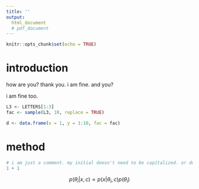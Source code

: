 ```yaml
---
title: ''
output: 
  html_document
  # pdf_document
---
```


```r
knitr::opts_chunk$set(echo = TRUE)
```

# introduction 


how are you? thank you. i am fine. and you?

i am fine too. 
```r
L3 <- LETTERS[1:3]
fac <- sample(L3, 10, replace = TRUE)

d <- data.frame(x = 1, y = 1:10, fac = fac)
```

# method

```r
# i am just a comment. my initial doesn't need to be capitalized. or do i?
1 + 1
```

$$
p(\theta_i|x, c) \propto p(x|\theta_i, c) p(\theta_i)
$$
